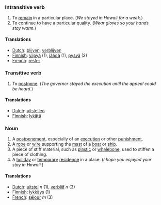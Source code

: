 ===Intransitive verb===

# To [[remain]] in a particular place.  (''We stayed in Hawaii for a week.'')
# To [[continue]] to have a particular [[quality]].  (''Wear gloves so your hands stay warm.'')

====Translations====
*[[Dutch]]: [[blijven]], [[verblijven]]
*[[Finnish]]: [[viipyä]] (1), [[jäädä]] (1), [[pysyä]] (2)
*[[French]]: [[rester]]

===Transitive verb===

# To [[postpone]].  (''The governor stayed the execution until the appeal could be heard.'')

====Translations====
*[[Dutch]]: [[uitstellen]]
*[[Finnish]]: [[lykätä]]

===Noun===

# A [[postponement]], especially of an [[execution]] or other [[punishment]].
# A [[rope]] or [[wire]] supporting the [[mast]] of a [[boat]] or [[ship]].
# A piece of stiff material, such as [[plastic]] or [[whalebone]], used to stiffen a piece of clothing.
# A [[holiday]] or [[temporary]] [[residence]] in a place.  (''I hope you enjoyed your stay in Hawaii.'')

====Translations====
*[[Dutch]]: [[uitstel]] ''n'' (1), [[verblijf]] ''n'' (3)
*[[Finnish]]: [[lykkäys]] (1)
*[[French]]: [[séjour]] ''m'' (3)